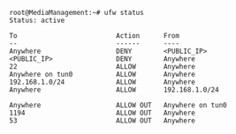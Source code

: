 ```
root@MediaManagement:~# ufw status
Status: active

To                         Action      From
--                         ------      ----
Anywhere                   DENY        <PUBLIC_IP>             
<PUBLIC_IP>                DENY        Anywhere                  
22                         ALLOW       Anywhere                  
Anywhere on tun0           ALLOW       Anywhere                  
192.168.1.0/24             ALLOW       Anywhere                  
Anywhere                   ALLOW       192.168.1.0/24            

Anywhere                   ALLOW OUT   Anywhere on tun0          
1194                       ALLOW OUT   Anywhere                  
53                         ALLOW OUT   Anywhere
```